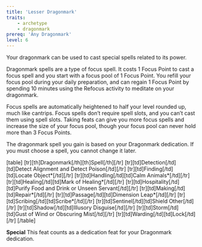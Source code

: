 ```yaml
---
title: 'Lesser Dragonmark'
traits:
    - archetype
    - dragonmark
prereq: 'Any Dragonmark'
level: 6
---
```


Your dragonmark can be used to cast special spells related to its power.

Dragonmark spells are a type of focus spell. It costs 1 Focus Point to cast a focus spell and you start with a focus pool of 1 Focus Point. You refill your focus pool during your daily preparation, and can regain 1 Focus Point by spending 10 minutes using the Refocus activity to meditate on your dragonmark.

Focus spells are automatically heightened to half your level rounded up, much like cantrips. Focus spells don’t require spell slots, and you can’t cast them using spell slots. Taking feats can give you more focus spells and increase the size of your focus pool, though your focus pool can never hold more than 3 Focus Points.

The dragonmark spell you gain is based on your Dragonmark dedication. If you must choose a spell, you cannot change it later.

[table]
[tr][th]Dragonmark[/th][th]Spell[/th][/tr]
[tr][td]Detection[/td][td]Detect Alignment and Detect Poison[/td][/tr]
[tr][td]Finding[/td][td]Locate Object*[/td][/tr]
[tr][td]Handling[/td][td]Calm Animals*[/td][/tr]
[tr][td]Healing[/td][td]Mark of Healing*[/td][/tr]
[tr][td]Hospitality[/td][td]Purify Food and Drink or Unseen Servant[/td][/tr]
[tr][td]Making[/td][td]Repair*[/td][/tr]
[tr][td]Passage[/td][td]Dimension Leap*[/td][/tr]
[tr][td]Scribing[/td][td]Scribe*[/td][/tr]
[tr][td]Sentinel[/td][td]Shield Other[/td][/tr]
[tr][td]Shadow[/td][td]Illusory Disguise[/td][/tr]
[tr][td]Storm[/td][td]Gust of Wind or Obscuring Mist[/td][/tr]
[tr][td]Warding[/td][td]Lock[/td][/tr]
[/table]

**Special** This feat counts as a dedication feat for your Dragonmark dedication.
